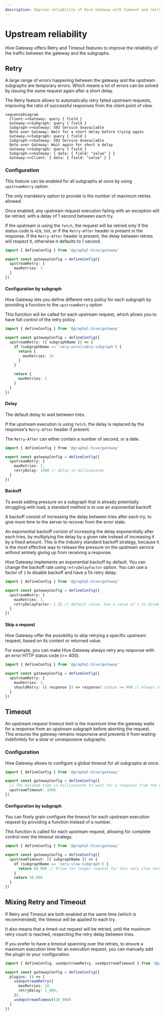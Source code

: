 ```yaml
---
description: Improve reliability of Hive Gateway with timeout and retry policy for upstream requests
---
```


# Upstream reliability

Hive Gateway offers Retry and Timeout features to improve the reliability of the traffic between the
gateway and the subgraphs.

## Retry

A large range of errors happening between the gateway and the upstream subgraphs are temporary
errors. Which means a lot of errors can be solved by issuing the same request again after a short
delay.

The Retry feature allows to automatically retry failed upstream requests, improving the ratio of
successful responses from the client point of view.

```mermaid
sequenceDiagram
  Client->>Gateway: query { field }
  Gateway->>Subgraph: query { field }
  Subgraph->>Gateway: 503 Service Unavailable
  Note over Gateway: Wait for a short delay before trying again
  Gateway->>Subgraph: query { field }
  Subgraph->>Gateway: 503 Service Unavailable
  Note over Gateway: Wait again for short a delay
  Gateway->>Subgraph: query { field }
  Subgraph->>Gateway: { data: { field: "value" } }
  Gateway->>Client: { data: { field: "value" } }
```

### Configuration

This feature can be enabled for all subgraphs at once by using `upstreamRetry` option.

The only mandatory option to provide is the number of maximum retries allowed.

Once enabled, any upstream request execution failing with an exception will be retried, with a delay
of 1 second between each try.

If the upstream is using the `fetch`, the request will be retried only if the status code is `429`,
`5XX`, or if the `Retry-After` header is present in the response. If the `Retry-After` header is
present, the delay between retries will respect it, otherwise it defaults to 1 second.

```ts filename="gateway.config.ts"
import { defineConfig } from '@graphql-hive/gateway'

export const gatewayConfig = defineConfig({
  upstreamRetry: {
    maxRetries: 3
  }
})
```

#### Configuration by subgraph

Hive Gateway lets you define different retry policy for each subgraph by providing a function to the
`upstreamRetry` option

This function will be called for each upstream request, which allows you to have full control of the
retry policy.

```ts filename="gateway.config.ts"
import { defineConfig } from '@graphql-hive/gateway'

export const gatewayConfig = defineConfig({
  upstreamRetry: ({ subgraphName }) => {
    if (subgraphName == 'very-unreliable-subgraph') {
      return {
        maxRetries: 10
      }
    }

    return {
      maxRetries: 3
    }
  }
})
```

#### Delay

The default delay to wait between tries.

If the upstream execution is using `fetch`, the delay is replaced by the response's `Retry-After`
header if present.

The `Retry-After` can either contain a number of second, or a date.

```ts filename="gateway.config.ts"
import { defineConfig } from '@graphql-hive/gateway'

export const gatewayConfig = defineConfig({
  upstreamRetry: {
    maxRetries: 3,
    retryDelay: 1000 // delay in milliseconds
  }
})
```

#### Backoff

To avoid adding pressure on a subgraph that is already potentially struggling with load, a standard
method is to use an exponential backoff.

A backoff consist of increasing the delay between tries after each try, to give more time to the
server to recover from the error state.

An exponential backoff consist of increasing the delay exponentially after each tries, by
multiplying the delay by a given rate instead of increasing it by a fixed amount. This is the
industry standard backoff strategy, because it is the most effective way to release the pressure on
the upstream service without entirely giving up from receiving a response.

Hive Gateway implements an exponential backoff by default. You can change the backoff rate using
`retryDelayFactor` option. You can use a factor of `1` to disable backoff and have a fix retry
delay.

```ts filename="gateway.config.ts"
import { defineConfig } from '@graphql-hive/gateway'

export const gatewayConfig = defineConfig({
  upstreamRetry: {
    maxRetries: 3,
    retryDelayFactor: 1.25 // default value. Use a value of 1 to disable backoff.
  }
})
```

#### Skip a request

Hive Gateway offer the possibility to skip retrying a specific upstream request, based on its
context or returned value.

For example, you can make Hive Gateway always retry any response with an error HTTP status code (>=
400).

```ts filename="gateway.config.ts"
import { defineConfig } from '@graphql-hive/gateway'

export const gatewayConfig = defineConfig({
  upstreamRetry: {
    maxRetries: 3,
    shouldRetry: ({ response }) => response?.status >= 400 // Always retry any HTTP errors
  }
})
```

## Timeout

An upstream request timeout limit is the maximum time the gateway waits for a response from an
upstream subgraph before aborting the request. This ensures the gateway remains responsive and
prevents it from waiting indefinitely for a slow or unresponsive subgraphs.

### Configuration

Hive Gateway allows to configure a global timeout for all subgraphs at once.

```ts filename="gateway.config.ts"
import { defineConfig } from '@graphql-hive/gateway'

export const gatewayConfig = defineConfig({
  // The maximum time in milliseconds to wait for a response from the upstream.
  upstreamTimeout: 1000
})
```

#### Configuration by subgraph

You can finely grain configure the timeout for each upstream execution request by providing a
function instead of a number.

This function is called for each upstream request, allowing for complete control over the timeout
strategy.

```ts filename="gateway.config.ts"
import { defineConfig } from '@graphql-hive/gateway'

export const gatewayConfig = defineConfig({
  upstreamTimeout: ({ subgraphName }) => {
    if (subgraphName == 'very-slow-subgraph') {
      return 60_000 // Allow for longer request for this very slow server
    }
    return 30_000
  }
})
```

## Mixing Retry and Timeout

If Retry and Timeout are both enabled at the same time (which is recommended), the timeout will be
applied to each try.

It also means that a timed-out request will be retried, until the maximum retry count is reached,
respecting the retry delay between tries.

If you prefer to have a timeout spanning over the retries, to ensure a maximum execution time for an
execution request, you can manually add the plugin to your configuration.

```ts filename="gateway.config.ts"
import { defineConfig, useUpstreamRetry, useUpstreamTimeout } from '@graphql-hive/gateway'

export const gatewayConfig = defineConfig({
  plugins: () => [
    useUpstreamRetry({
      maxRetries: 10
      retryDelay: 1_000,
    }),
    useUpstreamTimeout(10_000)
  ]
})
```
